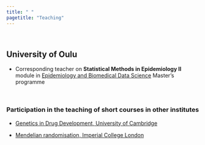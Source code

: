 ```yaml
---
title: " "
pagetitle: "Teaching"
---
```


\
  
## University of Oulu

* Corresponding teacher on **Statistical Methods in Epidemiology II** module in [Epidemiology and Biomedical Data Science](https://www.oulu.fi/en/apply/masters-epidemiology-and-biomedical-data-science) Master's programme


\
  
### Participation in the teaching of short courses in other institutes

* [Genetics in Drug Development, University of Cambridge](https://www.mendelianrandomization.com/index.php/course-genetics-in-drug-development)

* [Mendelian randomisation, Imperial College London](https://www.imperial.ac.uk/school-public-health/study/short-courses/mendelian-randomisation/)

<!--
* [Genetics in Drug Development, University of Cambridge (November 2021)](https://onlinesales.admin.cam.ac.uk/conferences-and-events/mrc-biostatistics-unit/mrc-biostatistics-unit-short-courses/genetics-in-drug-development-november-2021)

* [Mendelian randomisation, Imperial College London (May 2021)](https://www.imperial.ac.uk/school-public-health/study/short-courses/mendelian-randomisation/)
-->
